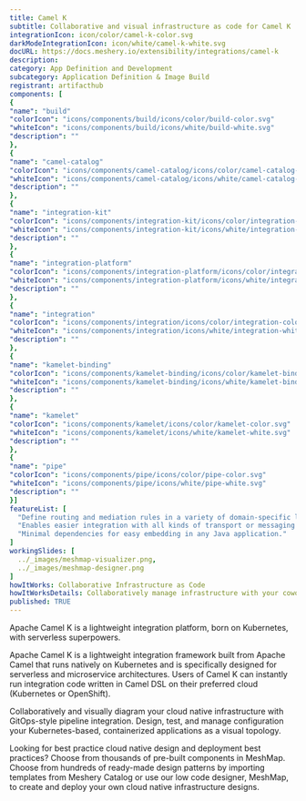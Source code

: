 ```yaml
---
title: Camel K
subtitle: Collaborative and visual infrastructure as code for Camel K
integrationIcon: icon/color/camel-k-color.svg
darkModeIntegrationIcon: icon/white/camel-k-white.svg
docURL: https://docs.meshery.io/extensibility/integrations/camel-k
description: 
category: App Definition and Development
subcategory: Application Definition & Image Build
registrant: artifacthub
components: [
{
"name": "build"
"colorIcon": "icons/components/build/icons/color/build-color.svg"
"whiteIcon": "icons/components/build/icons/white/build-white.svg"
"description": ""
},
{
"name": "camel-catalog"
"colorIcon": "icons/components/camel-catalog/icons/color/camel-catalog-color.svg"
"whiteIcon": "icons/components/camel-catalog/icons/white/camel-catalog-white.svg"
"description": ""
},
{
"name": "integration-kit"
"colorIcon": "icons/components/integration-kit/icons/color/integration-kit-color.svg"
"whiteIcon": "icons/components/integration-kit/icons/white/integration-kit-white.svg"
"description": ""
},
{
"name": "integration-platform"
"colorIcon": "icons/components/integration-platform/icons/color/integration-platform-color.svg"
"whiteIcon": "icons/components/integration-platform/icons/white/integration-platform-white.svg"
"description": ""
},
{
"name": "integration"
"colorIcon": "icons/components/integration/icons/color/integration-color.svg"
"whiteIcon": "icons/components/integration/icons/white/integration-white.svg"
"description": ""
},
{
"name": "kamelet-binding"
"colorIcon": "icons/components/kamelet-binding/icons/color/kamelet-binding-color.svg"
"whiteIcon": "icons/components/kamelet-binding/icons/white/kamelet-binding-white.svg"
"description": ""
},
{
"name": "kamelet"
"colorIcon": "icons/components/kamelet/icons/color/kamelet-color.svg"
"whiteIcon": "icons/components/kamelet/icons/white/kamelet-white.svg"
"description": ""
},
{
"name": "pipe"
"colorIcon": "icons/components/pipe/icons/color/pipe-color.svg"
"whiteIcon": "icons/components/pipe/icons/white/pipe-white.svg"
"description": ""
}]
featureList: [
  "Define routing and mediation rules in a variety of domain-specific languages.",
  "Enables easier integration with all kinds of transport or messaging models.",
  "Minimal dependencies for easy embedding in any Java application."
]
workingSlides: [
  ../_images/meshmap-visualizer.png,
  ../_images/meshmap-designer.png
]
howItWorks: Collaborative Infrastructure as Code
howItWorksDetails: Collaboratively manage infrastructure with your coworkers synchronously sharing the same designs.
published: TRUE
---
```

<p>
Apache Camel K is a lightweight integration platform, born on Kubernetes, with serverless superpowers.
</p>
<p>Apache Camel K is a lightweight integration framework built from Apache Camel that runs natively on Kubernetes and is specifically designed for serverless and microservice architectures.
Users of Camel K can instantly run integration code written in Camel DSL on their preferred cloud (Kubernetes or OpenShift).</p>
<p>
    Collaboratively and visually diagram your cloud native infrastructure with GitOps-style pipeline integration. Design, test, and manage configuration your Kubernetes-based, containerized applications as a visual topology.
</p>
<p>
    Looking for best practice cloud native design and deployment best practices? Choose from thousands of pre-built components in MeshMap. Choose from hundreds of ready-made design patterns by importing templates from Meshery Catalog or use our low code designer, MeshMap, to create and deploy your own cloud native infrastructure designs.
</p>
